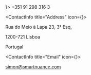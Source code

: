 
<SEO title="Contact" />
<Container section>
<TitleSection title="Contact details" subtitle="I'm curious to listen to your thoughts" center />
</Container>

<Container>
<ContactInfo title="Phone" icon={<Phone />}>
+351 91 298 316 3
</ContactInfo>

<ContactInfo title="Address" icon={<MapPin />}>

Rua do Meio à Lapa  23, 3° Esq,

1200-721 Lisboa
    
Portugal

</ContactInfo>

<ContactInfo title="Email" icon={<PaperPlaneTilt />}>

simon@smartnuance.com

</ContactInfo>
</Container>

